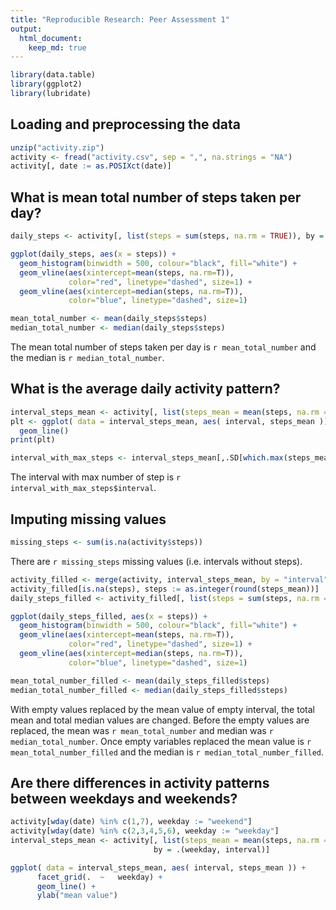 ```yaml
---
title: "Reproducible Research: Peer Assessment 1"
output: 
  html_document:
    keep_md: true
---
```


```r
library(data.table)
library(ggplot2)
library(lubridate)
```


## Loading and preprocessing the data

```r
unzip("activity.zip")
activity <- fread("activity.csv", sep = ",", na.strings = "NA")
activity[, date := as.POSIXct(date)]
```

## What is mean total number of steps taken per day?

```r
daily_steps <- activity[, list(steps = sum(steps, na.rm = TRUE)), by = date]

ggplot(daily_steps, aes(x = steps)) + 
  geom_histogram(binwidth = 500, colour="black", fill="white") +
  geom_vline(aes(xintercept=mean(steps, na.rm=T)),
             color="red", linetype="dashed", size=1) +
  geom_vline(aes(xintercept=median(steps, na.rm=T)),
             color="blue", linetype="dashed", size=1)
```

```r
mean_total_number <- mean(daily_steps$steps)
median_total_number <- median(daily_steps$steps)
```

The mean total number of steps taken per day is `r mean_total_number` and the median is `r median_total_number`.

## What is the average daily activity pattern?

```r
interval_steps_mean <- activity[, list(steps_mean = mean(steps, na.rm = TRUE)), by = interval]
plt <- ggplot( data = interval_steps_mean, aes( interval, steps_mean )) + 
  geom_line()
print(plt)

interval_with_max_steps <- interval_steps_mean[,.SD[which.max(steps_mean)]]
```

The interval with max number of step is `r interval_with_max_steps$interval`.

## Imputing missing values

```r
missing_steps <- sum(is.na(activity$steps))
```

There are `r missing_steps` missing values (i.e. intervals without steps).

```r
activity_filled <- merge(activity, interval_steps_mean, by = "interval")
activity_filled[is.na(steps), steps := as.integer(round(steps_mean))]
daily_steps_filled <- activity_filled[, list(steps = sum(steps, na.rm = TRUE)), by = date]

ggplot(daily_steps_filled, aes(x = steps)) + 
  geom_histogram(binwidth = 500, colour="black", fill="white") +
  geom_vline(aes(xintercept=mean(steps, na.rm=T)),
             color="red", linetype="dashed", size=1) +
  geom_vline(aes(xintercept=median(steps, na.rm=T)),
             color="blue", linetype="dashed", size=1)
```

```r
mean_total_number_filled <- mean(daily_steps_filled$steps)
median_total_number_filled <- median(daily_steps_filled$steps)
```

With empty values replaced by the mean value of empty interval, the total mean and total median values are changed. Before the empty values are replaced, the mean was `r mean_total_number` and median was `r median_total_number`. Once empty variables replaced the mean value is `r mean_total_number_filled` and the median is `r median_total_number_filled`.


## Are there differences in activity patterns between weekdays and weekends?

```r
activity[wday(date) %in% c(1,7), weekday := "weekend"]
activity[wday(date) %in% c(2,3,4,5,6), weekday := "weekday"]
interval_steps_mean <- activity[, list(steps_mean = mean(steps, na.rm = TRUE)), 
                                by = .(weekday, interval)]

ggplot( data = interval_steps_mean, aes( interval, steps_mean )) +  
      facet_grid(.  ~	weekday) + 
      geom_line() +
      ylab("mean value")
```
